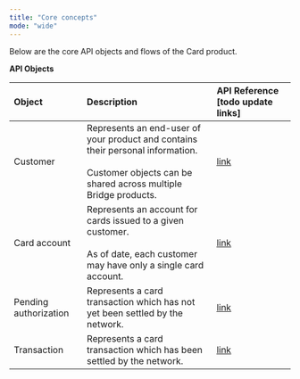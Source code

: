 ```yaml
---
title: "Core concepts"
mode: "wide"
---
```


Below are the core API objects and flows of the Card product.

**API Objects**

| **Object**            | **Description**                                                                                                                                            | **API Reference [todo update links]**                                    |
| :-------------------- | :--------------------------------------------------------------------------------------------------------------------------------------------------------- | :----------------------------------------------------------------------- |
| Customer              | Represents an end-user of your product and contains their personal information.<br /><br />Customer objects can be shared across multiple Bridge products. | [<u>link</u>](/api-reference/customers)                                  |
| Card account          | Represents an account for cards issued to a given customer.<br /><br />As of date, each customer may have only a single card account.                      | [<u>link</u>](/api-reference/cards/retrieve-a-card-account)              |
| Pending authorization | Represents a card transaction which has not yet been settled by the network.                                                                               | [<u>link</u>](/api-reference/cards/retrieve-pending-card-authorizations) |
| Transaction           | Represents a card transaction which has been settled by the network.                                                                                       | [<u>link</u>](/api-reference/cards/retrieve-card-transactions)           |